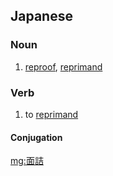 ==Japanese==
{{ja-kanjitab|めん|きつ|yomi=o}}

===Noun===
{{ja-noun|めんきつ}}

# [[reproof]], [[reprimand]] {{gloss|at a personal level}}

===Verb===
{{ja-verb-suru|めんきつ}}

# to [[reprimand]] {{gloss|someone in their face}}

====Conjugation====
{{ja-suru|めんきつ}}

[[mg:面詰]]